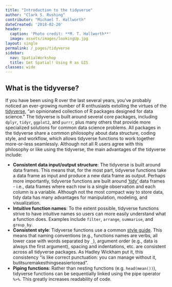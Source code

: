 ```yaml
---
title: "Introduction to the tidyverse"
author: "Clark S. Rushing"
contributor: "Michael T. Hallworth"
dateCreated: '2018-02-20'
header:
  caption: 'Photo credit: **M. T. Hallworth**'
  image: assets/images/lookingUp.jpg
layout: single
permalink: /_pages/tidyverse
sidebar:
  nav: SpatialWorkshop
  title: Get Spatial! Using R as GIS
classes: wide
---
```


## What is the tidyverse?
If you have been using R over the last several years, you've probably noticed an ever-growing number of R enthusiasts extolling the virtues of the [tidyverse](https://www.tidyverse.org/), "an opinionated collection of R packages designed for data science." The tidyverse is built around several core packages, including `dplyr`, `tidyr`, `ggplot2`, and `purrr`, plus many others that provide more specialized solutions for common data science problems. All packages in the tidyverse share a common philosophy about data structure, coding style, and workflow, which allows tidyverse functions to work together more-or-less seamlessly. Although not all R users agree with this philosophy or like using the tidyverse, the main advantages of the tidyverse include: 

  - **Consistent data input/output structure**: The tidyverse is built around data frames. This means that, for the most part, tidyverse functions take a data frame as input and produce a new data frame as output. Perhaps more importantly, tidyverse functions are built around ['tidy'](http://vita.had.co.nz/papers/tidy-data.pdf) data frames - i.e., data frames where each row is a single observation and each column is a variable. Although not the most compact way to store data, tidy data has many advantages for manipulation, modeling, and visualization. 
  - **Intuitive function names**: To the extent possible, tidyverse functions strive to have intuitive names so users can more easily understand what a function does. Examples include `filter`, `arrange`, `summarise`, and `group_by`.
  - **Consistent style**: Tidyverse functions use a common [style guide](http://style.tidyverse.org/index.html). This means that naming conventions (e.g., functions names are verbs, all lower case with words separated by `_`), argument order (e.g., data is always the first argument), spacing and indentations, etc. are consistent across all tidyverse packages. As Hadley Wickham put it, this consistency "is like correct punctuation: you can manage without it, butitsuremakesthingseasiertoread".
  - **Piping functions**: Rather than nesting functions (e.g. `head(mean())`), tidyverse functions can be sequentially linked using the pipe operator `%>%`. This greatly increases readability of code. 
